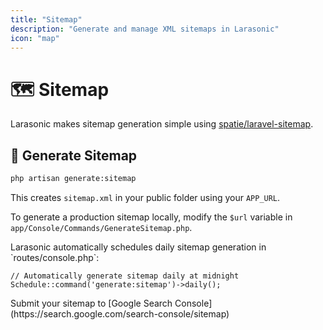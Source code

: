 ```yaml
---
title: "Sitemap"
description: "Generate and manage XML sitemaps in Larasonic"
icon: "map"
---
```


# 🗺️ Sitemap

Larasonic makes sitemap generation simple using [spatie/laravel-sitemap](https://github.com/spatie/laravel-sitemap).

## 🔄 Generate Sitemap

```bash
php artisan generate:sitemap
```

This creates `sitemap.xml` in your public folder using your `APP_URL`.

To generate a production sitemap locally, modify the `$url` variable in `app/Console/Commands/GenerateSitemap.php`.

<Card>
Larasonic automatically schedules daily sitemap generation in `routes/console.php`:

```php:routes/console.php
// Automatically generate sitemap daily at midnight
Schedule::command('generate:sitemap')->daily();
```
</Card>

<Tip>
Submit your sitemap to [Google Search Console](https://search.google.com/search-console/sitemap)
</Tip>
